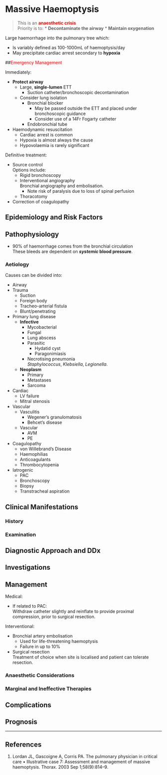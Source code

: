 # Massive Haemoptysis


> This is an <span style="color:red">**anaesthetic crisis**</span>  
> Priority is to:
>* **Decontaminate the airway**
>* **Maintain oxygenation**

Large haemorrhage into the pulmonary tree which:

* Is variably defined as 100-1000mL of haemoptysis/day
* May precipitate cardiac arrest secondary to **hypoxia**

##<span style="color:red">Emergency Management</span>

Immediately:

* **Protect airway**
	* Large, **single-lumen** ETT
		* Suction catheter/bronchoscopic decontamination
	* Consider lung isolation
		* Bronchial blocker  
			* May be passed outside the ETT and placed under bronchoscopic guidance
			* Consider use of a 14Fr Fogarty catheter
		* Endobronchial tube
* Haemodynamic resuscitation  
	* Cardiac arrest is common
	* Hypoxia is almost always the cause
	* Hypovolaemia is rarely significant

Definitive treatment:

* Source control  
Options include:
	* Rigid bronchoscopy
	* Interventional angiography  
	Bronchial angiography and embolisation.  
		* Note risk of paralysis due to loss of spinal perfusion
	* Thoracotomy
* Correction of coagulopathy




## Epidemiology and Risk Factors


## Pathophysiology

* 90% of haemorrhage comes from the bronchial circulation  
These bleeds are dependent on ***systemic* blood pressure**.

### Aetiology

Causes can be divided into:

* Airway
* Trauma
	* Suction
	* Foreign body
	* Tracheo-arterial fistula
	* Blunt/penetrating
* Primary lung disease
	* **Infective**
		* Mycobacterial
		* Fungal
		* Lung abscess
		* Parasitic
			* Hydatid cyst
			* Paragonimiasis
		* Necrotising pneumonia  
		*Staphylococcus*, *Klebsiella*, *Legionella*.
	* **Neoplasm**
		* Primary
		* Metastases
		* Sarcoma
* Cardiac
	* LV failure
	* Mitral stenosis
* Vascular
	* Vasculitis
		* Wegener's granulomatosis
		* Behcet's disease 
	* Vascular
		* AVM
		* PE
* Coagulopathy
	* von Willebrand's Disease
	* Haemophilias
	* Anticoagulants
	* Thrombocytopenia
* Iatrogenic
	* PAC
	* Bronchoscopy
	* Biopsy
	* Transtracheal aspiration

## Clinical Manifestations

### History

### Examination

## Diagnostic Approach and DDx

## Investigations

## Management

Medical:

* If related to PAC:  
Withdraw catheter slightly and reinflate to provide proximal compression, prior to surgical resection.

Interventional:

* Bronchial artery embolisation
	* Used for life-threatening haemoptysis
	* Failure in up to 10%
* Surgical resection  
Treatment of choice when site is localised and patient can tolerate resection.

### Anaesthetic Considerations

### Marginal and Ineffective Therapies

## Complications

## Prognosis


---

## References

1. Lordan JL, Gascoigne A, Corris PA. The pulmonary physician in critical care • Illustrative case 7: Assessment and management of massive haemoptysis. Thorax. 2003 Sep 1;58(9):814–9. 
